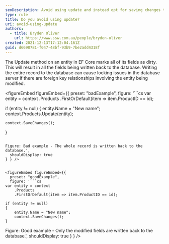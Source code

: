 ```yaml
---
seoDescription: Avoid using update and instead opt for saving changes to minimize locking issues in the database when modifying entities with foreign key relationships.
type: rule
title: Do you avoid using update?
uri: avoid-using-update
authors:
  - title: Bryden Oliver
    url: https://www.ssw.com.au/people/bryden-oliver
created: 2021-12-13T17:12:04.161Z
guid: d6698781-f047-48bf-93b9-7be2add4318f
---
```


The Update method on an entity in EF Core marks all of its fields as dirty. This will result in all the fields being written back to the database.
Writing the entire record to the database can cause locking issues in the database server if there are foreign key relationships involving the entity being modified.

<figureEmbed figureEmbed={{
  preset: "badExample",
  figure: '```cs
var entity = context
    .Products
    .FirstOrDefault(item => item.ProductID == id);

if (entity != null)
{
    entity.Name = "New name";
    context.Products.Update(entity);

    context.SaveChanges();
}
```

Figure: Bad example - The whole record is written back to the database.',
  shouldDisplay: true
} } />


<figureEmbed figureEmbed={{
  preset: "goodExample",
  figure: '```cs
var entity = context
    .Products
    .FirstOrDefault(item => item.ProductID == id);

if (entity != null)
{
    entity.Name = "New name";
    context.SaveChanges();
}
```

Figure: Good example - Only the modified fields are written back to the database.',
  shouldDisplay: true
} } />
